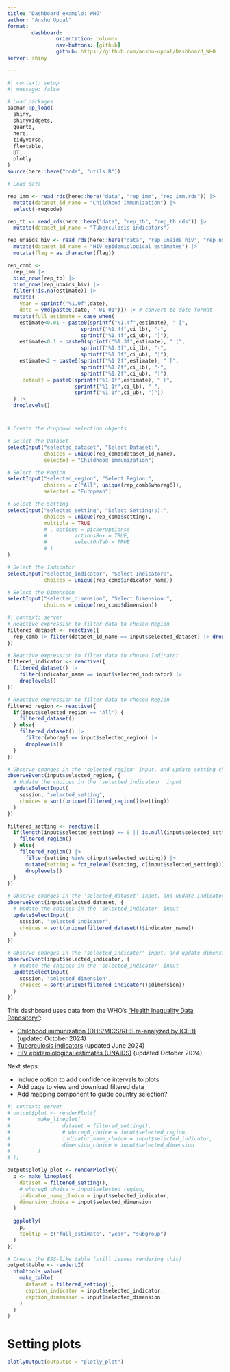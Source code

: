 ```yaml
---
title: "Dashboard example: WHO"
author: "Anshu Uppal"
format: 
        dashboard:
                orientation: columns
                nav-buttons: [github]
                github: https://github.com/anshu-uppal/Dashboard_WHO
server: shiny

---
```


```r
#| context: setup
#| message: false

# Load packages
pacman::p_load(
  shiny,
  shinyWidgets,
  quarto,
  here,
  tidyverse,
  flextable,
  DT,
  plotly
)
source(here::here("code", "utils.R"))

# Load data

rep_imm <- read_rds(here::here("data", "rep_imm", "rep_imm.rds")) |> 
  mutate(dataset_id_name = "Childhood immunization") |> 
  select(-regcode)

rep_tb <- read_rds(here::here("data", "rep_tb", "rep_tb.rds")) |> 
  mutate(dataset_id_name = "Tuberculosis indicators")

rep_unaids_hiv <- read_rds(here::here("data", "rep_unaids_hiv", "rep_unaids_hiv.rds")) |> 
  mutate(dataset_id_name = "HIV epidemiological estimates") |> 
  mutate(flag = as.character(flag))

rep_comb <- 
  rep_imm |> 
  bind_rows(rep_tb) |> 
  bind_rows(rep_unaids_hiv) |>
  filter(!is.na(estimate)) |> 
  mutate(
    year = sprintf("%1.0f",date),
    date = ymd(paste0(date, "-01-01"))) |> # convert to date format
  mutate(full_estimate = case_when(
    estimate<0.01 ~ paste0(sprintf("%1.4f",estimate), " [", 
                        sprintf("%1.4f",ci_lb), "-",
                        sprintf("%1.4f",ci_ub), "]"),
    estimate<0.1 ~ paste0(sprintf("%1.3f",estimate), " [", 
                        sprintf("%1.3f",ci_lb), "-",
                        sprintf("%1.3f",ci_ub), "]"),
    estimate<2 ~ paste0(sprintf("%1.2f",estimate), " [", 
                        sprintf("%1.2f",ci_lb), "-",
                        sprintf("%1.2f",ci_ub), "]"),
    .default = paste0(sprintf("%1.1f",estimate), " [", 
                      sprintf("%1.1f",ci_lb), "-",
                      sprintf("%1.1f",ci_ub), "]"))
  ) |>
  droplevels()

```

#  {.sidebar width="320px"}
```r
# Create the dropdown selection objects

# Select the Dataset
selectInput("selected_dataset", "Select Dataset:", 
            choices = unique(rep_comb$dataset_id_name), 
            selected = "Childhood immunization")

# Select the Region
selectInput("selected_region", "Select Region:", 
            choices = c("All", unique(rep_comb$whoreg6)), 
            selected = "European")

# Select the Setting
selectInput("selected_setting", "Select Setting(s):", 
            choices = unique(rep_comb$setting),
            multiple = TRUE
            # , options = pickerOptions(
            #         actionsBox = TRUE,
            #         selectOnTab = TRUE
            # )
)

# Select the Indicator
selectInput("selected_indicator", "Select Indicator:", 
            choices = unique(rep_comb$indicator_name))

# Select the Dimension
selectInput("selected_dimension", "Select Dimension:", 
            choices = unique(rep_comb$dimension))
```

```r
#| context: server
# Reactive expression to filter data to chosen Region
filtered_dataset <- reactive({
  rep_comb |> filter(dataset_id_name == input$selected_dataset) |> droplevels()
})

# Reactive expression to filter data to chosen Indicator
filtered_indicator <- reactive({
  filtered_dataset() |> 
    filter(indicator_name == input$selected_indicator) |> 
    droplevels()
})

# Reactive expression to filter data to chosen Region
filtered_region <- reactive({
  if(input$selected_region == "All") {
    filtered_dataset()
  } else{
    filtered_dataset() |> 
      filter(whoreg6 == input$selected_region) |> 
      droplevels()
  }
})

# Observe changes in the 'selected_region' input, and update setting choices
observeEvent(input$selected_region, {
  # Update the choices in the 'selected_indicateur' input
  updateSelectInput(
    session, "selected_setting",
    choices = sort(unique(filtered_region()$setting))
  )
})

filtered_setting <- reactive({
  if(length(input$selected_setting) == 0 || is.null(input$selected_setting)) {
    filtered_region()
  } else{
    filtered_region() |>
      filter(setting %in% c(input$selected_setting)) |>
      mutate(setting = fct_relevel(setting, c(input$selected_setting))) |>
      droplevels()
  }
})

# Observe changes in the 'selected_dataset' input, and update indicator choices
observeEvent(input$selected_dataset, {
  # Update the choices in the 'selected_indicator' input
  updateSelectInput(
    session, "selected_indicator",
    choices = sort(unique(filtered_dataset()$indicator_name))
  )
})

# Observe changes in the 'selected_indicator' input, and update dimension choices
observeEvent(input$selected_indicator, {
  # Update the choices in the 'selected_indicator' input
  updateSelectInput(
    session, "selected_dimension",
    choices = sort(unique(filtered_indicator()$dimension))
  )
})

```

::: callout-note
This dashboard uses data from the WHO's ["Health Inequality Data Repository"](https://www.who.int/data/inequality-monitor/data):  

-  [Childhood immunization (DHS/MICS/RHS re-analyzed by ICEH)](https://www.who.int/data/sets/health-inequality-monitor-dataset#immunization) (updated October 2024)  
-  [Tuberculosis indicators](https://www.who.int/data/sets/health-inequality-monitor-dataset#tb) (updated June 2024)  
-  [HIV epidemiological estimates (UNAIDS)](https://www.who.int/data/sets/health-inequality-monitor-dataset#unaids-hiv) (updated October 2024)  

Next steps:  

-  Include option to add confidence intervals to plots  
-  Add page to view and download filtered data
-  Add mapping component to guide country selection?  
:::

```r
#| context: server
# output$plot <- renderPlot({
#         make_lineplot(
#                 dataset = filtered_setting(), 
#                 # whoreg6_choice = input$selected_region,
#                 indicator_name_choice = input$selected_indicator, 
#                 dimension_choice = input$selected_dimension
#         )
# })

output$plotly_plot <- renderPlotly({ 
  p <- make_lineplot(
    dataset = filtered_setting(), 
    # whoreg6_choice = input$selected_region,
    indicator_name_choice = input$selected_indicator, 
    dimension_choice = input$selected_dimension
  )
  
  ggplotly(
    p,
    tooltip = c("full_estimate", "year", "subgroup")
  ) 
}) 

# Create the ESS-like table (still issues rendering this)
output$table <- renderUI(
  htmltools_value(
    make_table(
      dataset = filtered_setting(),
      caption_indicator = input$selected_indicator, 
      caption_dimension = input$selected_dimension
    )
  )
)

```

<!-- # Plot -->
<!-- ```{r} -->
<!-- plotOutput("plot") -->
<!-- ``` -->

# Setting plots
```r
plotlyOutput(outputId = "plotly_plot")
```

<!-- # Table -->
<!-- ```{r} -->
<!-- uiOutput("table") -->
<!-- ``` -->

